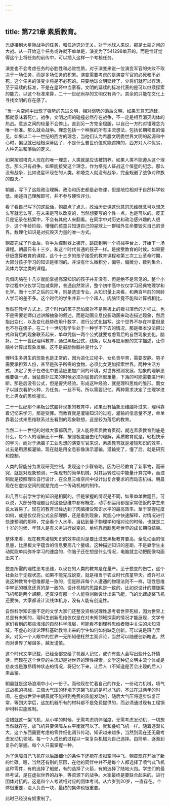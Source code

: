 ```yaml
---
---
---
```

title: 第721章 素质教育。
---



光旋接到大星际战争的任务，和任迪这边无关。对于地球人来说，那是土豪之间的大战。从一开始这个任务或许就不单单是，演变为了541298单开的。而是恰好觉得这个上将任务的前传中，可以插入这样一个考核任务。

演变也不会考虑任务的必胜性和必败性质，对于演变来说一位演变军官的失败不取决于一场任务，而是多场任务的积累。演变需要考虑的是演变军官的必死和不必死。这个任务的演变少将是不必死的。只要地球文明延续了，少将们就可以存活，至于延续的标准，不是在星环中当家畜。文明的延续的标准代表的是可以继续探索的能力。以这个标准来算，二十一世纪尚存的文明仅有两个。其余的只能在文化上寻找文明的存在感了。

“当一片空间中出现了强势的先进文明，相对弱势的落后文明，如果无意志追赶，那就意味着死亡。战争，文明之间的碰撞必然存在战争，不一定是相互消灭肉体的热战。意志之间的较量不会停止。直到另一方完全屈服，以自己一方的对错理念为唯一标准。那么就会战争。理念包括一个种族的所有主流想法，包括长期积累的偏见，如果以二十一世纪的西方的理念，当他们认为希腊文明委世界文明的起源和中心时，偏见就已经根深蒂固了，不是什么普世价值就能遮掩的，西方对人种优劣，人种先进和落后的定义。

如果按照塔克人现在的唯一理念，人类就是应该被饲养。如果人类不能遵从这个理念。那么只有战争。如果能接受这个理念，作为塔克人征战这个恒星的纪念。那么没有战争，比如说星环现在的人类，和塔克人就没有战争，完全规避了战争对种族的毁灭。”

朝晨，写下了这段政治理解。政治和历史都是必修课，但是地位相对于自然科学较低。阐述自己理解即可，并不参与硬性评分。

看了看自己写下的这些话，朝晨点了点头，政治历史课这玩意的思维概念可以想怎么写就怎么写，在未来是可以改变的，当然想要写的个性一点，也是可以的。反正只是记录在档案中，不会有其他人来翻看。在同学中对历史和政治感兴趣的人很少，这个年龄阶段，懵懂的孩童只知道自己的星球上一群域外生命要毁灭自己的世界。数理化知识是对抗毁灭力量的唯一方式。

朝晨完成了作业后，将手从控制器上挪开。跳跃到另一个机械平台上，开始下一场课程。朝晨只有十三岁。和这个时代普通的孩子一样。是接受教育的时候。如果要仔细盘算教育的课程，这个十三岁的孩子接受的教育课程和第三次工业革命时期，大部分孩子学习的知识是相同的。并没有什么微积分，偏导，偏微分，数列集合，流体力学之类的课程。

凭借肉脑在十几岁就能掌握高深知识的孩子并非没有，但是绝不是常见的。整个小学过程中仅仅学习加减乘除，普通自然常识，整个初中高中仅仅学习经典物理学和化学。而十七岁之后的三年，则是选定专业。从知识量上来看，和两百年前的同龄人学习的差不多。这个时代的学生并非一个个超人。肉脑毕竟不能和计算机相比。

当然在教学方式上，这个时代的孩子恐怕面对不是黑板上的板书演示的方程式，也不是需要老师口述讲解抽象的叙述，而是动画全息投影动画来动态描述现象，然后指出变化，以及变化趋势改用什数字，进行公式化描写。这个世界不存在神童但是也不存在傻子，在二十一世纪有学生处于一种学不下去的情况，那是根本没法把公式和背后的现象联系起来，单单凭借一两个公式就要考虑背后的自然现象变化，脑补。二十一世纪理科教育，通过黑板公式，线条，以及与应用题的文字描述，让你脑补计算出现象发展。这不是鼓励你脑补是什么？

理科生多男生的现象也是正常的，因为进化过程中，女负责孕育，需要安静。男子需要承担双人份，甚至是孩子所需的食物，必须比女更加探索世界。两种生活方式，决定了男子在进化中要适应更加广阔的环境，对世界预测发展，抽象的理解思维要强一点，当猛兽扑过来的时候必须对猛兽的体型重量，下落的可能需要进行判断。那是后没有公式，但是要凭经验。形成这种经验，就是理科思维的雏形。而女子以缝衣看护火种，为任务。一丝不苟。所以需要记忆。两种需求决定了生理学进化上男女的思维擅长。

二十一世纪那个黑板公式脑补现象的教育中，如果没有抽象思维脑补过来，理科靠着记忆来学习，那是受罪。而教育就是灌输知识的过程，灌输的信息量不足，单单靠着公式来思维联系过去看到的现象联想，这是较为落后的教育。

当然二十一世纪的时候大家都落后，没人能将素质教育贯彻，就连素质教育到底是什么，每个人的理解还不一样，按照极度自由化的理解，素质教育就是，轻松快乐的学习。而对于满脑子工业思想的演变军官来说，素质教育就是灌输知识的效率，过去是用黑板灌输，现在就是用全息影像演示灌输，灌输完了，懂了后。就是研究和控制。

人类的智能分为发现研究控制。发现这个步骤省略，因为已经教育了新事物，而研究，就是对现象预测，一架现有的简单机械，对其运转过程中能量计算完毕，而控制就是按照理论自行设计，在全息三维空间中设计出复合要求的而动态机械。朝晨现在在虚拟空间的就是完成一个传动机械的制作。

和几百年前学生学的知识是相同的，但是掌握的情况是不同，如果单单做题目，可以说，大部分物理题目对这些思维中都有概念，动手都运用都是家常便饭的学生来说太容易了。现在的教育已经达到了肉脑接受知识水平的最高效率。至于掌握程度如何，或是仅仅将公式全部理解，还是看到现象，就能心中快速解释，对情况进行快速预测的那种，完全看个人水平。当钻到量子物理学和相对论的时候，也就是二十岁的时候，年轻人是有义务进行蜕变的。单纯靠肉脑思考世界的成长期将结束。

整体来看，现在教育灌输知识的效率绝对是要比过去黑板教育要高，全息动画的信息量，比黑板文字蕴含的信息要高几个量级。这种描述知识的差距，不是靠学生主动就能单纯弥补学习的速度的，你脑子还在想是什么情况，电脑就主动把图像勾画出来了。

蜕变所需的理性思考思维，以现在的人类的教育是在量产。至于蜕变的伤亡，这个社会处于无视状态。如果不能完成蜕变，就是相当于农业时代孩童早夭。或许可以说这种教育中思维都是一致的，但是除非每个人遭遇的物理法则不一样，理性思维中牢记的概念还真的是一致的。设计机械的思路也是一致的，比如说设计的螺旋桨飞机都是两个翅膀，还真没有那一个人能将创新设计出来飞艇，飞的比螺旋桨飞机还要快。大家都设计流线体机身，没有人能有创造性。

自然科学知识量不足的文学大家们还整没资格说理性思考者世界死板，因为世界上总是有未知的，理科生创新思维仅仅是在对未知领域探索的情况才能展现，文学专家们看到的那些浅浅的自然科学浅层，可能看不到理科思维者眼中关注的未知领域。不虚心的谈论理科基础教育出来的学生如何如何缺乏创新，可以说是班门弄斧。对另一个人眼中的世界一无所知便枉然主观评论，当然可以随便创新瞎说。然而对世界了解越多，越发谨慎。

这个时代文学记载，已经全部交给了机器人记忆，或许有些人会写出些什么抒情诗，而现在这个世界的主流却是对世界的理性探索。文学这种记文明主流个体或是悲哀或是激昂精神状态的情况，将记忆下来，让后人（不知道是否会出现的后人）来品鉴。

朝晨就是这场浪潮中小小一份子。而他现在忙着自己的作业，一份动力机械，喷气式战机的机械，三倍大气压的环境下这架飞机的是可以飞的，不过在过两年的时间，在虚拟世界中朝晨就不能得到免费的质能发动机，随后大气压将逐步恢复正常，等到大学后，这加机器所有的材料都不是免费提供的，而必须通过现有工程锅炉材料实施炼制。

没错就这一架飞机，从小学的时候，无需考虑机体强度，无需考虑发动机，一切想当然就存在，放飞机只要保障左右平衡就可以了。就和叠纸飞机一样。随着逐渐长大，这个东西需要考虑的零件细化调节传动，知识越来越多，当然到现在还无需考虑发动机领域。每一个人成长的过程以一架复杂机械为自己选择。由简单，逐渐到复杂的掌握。每个人只需掌握一种。

为了保障自己飞机在以后跟细化的条件下还能在虚拟空间中飞，朝晨现在开始了新的忙碌。嗯，当然还有别的原因，在他的同伴中并不是每个人都选择了喷气式飞机这种零件，有的选择了船舶，有的选择了火箭，有的选择了陆地火炮。学生们的最终考试，是在虚拟世界的战争，等资源下的战争。大家最终是要联合起来的。进行团体对抗的。这是和个人考试相对应的团体考试。从六岁到20岁，一直存在。个体很重要，没人负责一块，最终的集体也很重要。

此时已经没有奴隶制了。